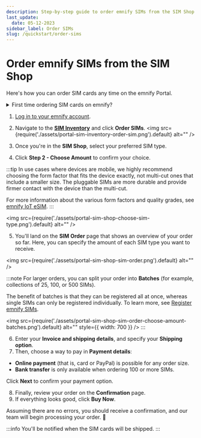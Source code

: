 ```yaml
---
description: Step-by-step guide to order emnify SIMs from the SIM Shop
last_update: 
  date: 05-12-2023
sidebar_label: Order SIMs
slug: /quickstart/order-sims
---
```


# Order emnify SIMs from the SIM Shop

<!-- markdownlint-disable MD029 -->

Here's how you can order SIM cards any time on the emnify Portal.

<details className="custom-details-troubleshooting">
  <summary>First time ordering SIM cards on emnify?</summary>
    <p>If you're new to emnify and interested in testing our services free of charge, see <a href="https://docs.emnify.com/quickstart#order-free-trial-sims">Order free trial SIMs</a>.</p>
</details>

1. [Log in to your emnify account](https://portal.emnify.com/sign).
2. Navigate to the [**SIM Inventory**](https://portal.emnify.com/sim-inventory) and click **Order SIMs**.
<img
  src={require('./assets/portal-sim-inventory-order-sim.png').default}
  alt=""
/>

3. Once you're in the **SIM Shop**, select your preferred SIM type.
4. Click **Step 2 - Choose Amount** to confirm your choice.

:::tip
In use cases where devices are mobile, we highly recommend choosing the form factor that fits the device exactly, not multi-cut ones that include a smaller size.
The pluggable SIMs are more durable and provide firmer contact with the device than the multi-cut.

For more information about the various form factors and quality grades, see [emnify IoT eSIM](/services/global-iot-sim).
:::

<img
  src={require('./assets/portal-sim-shop-choose-sim-type.png').default}
  alt=""
/>

5. You'll land on the **SIM Order** page that shows an overview of your order so far.
Here, you can specify the amount of each SIM type you want to receive.

<img
  src={require('./assets/portal-sim-shop-sim-order.png').default}
  alt=""
/>

:::note
For larger orders, you can split your order into **Batches** (for example, collections of 25, 100, or 500 SIMs).

The benefit of batches is that they can be registered all at once, whereas single SIMs can only be registered individually.
To learn more, see [Register emnify SIMs](/quickstart/register-sims).

<img
  src={require('./assets/portal-sim-shop-sim-order-choose-amount-batches.png').default}
  alt=""
    style={{ width: 700 }}
/>
:::

6. Enter your **Invoice and shipping details**, and specify your **Shipping option**.
7. Then, choose a way to pay in **Payment details**:

- **Online payment** (that is, card or PayPal) is possible for any order size.
- **Bank transfer** is only available when ordering 100 or more SIMs.

Click **Next** to confirm your payment option.

8. Finally, review your order on the **Confirmation** page.
9. If everything looks good, click **Buy Now**.

Assuming there are no errors, you should receive a confirmation, and our team will begin processing your order. 🎉

:::info
You'll be notified when the SIM cards will be shipped.
:::
